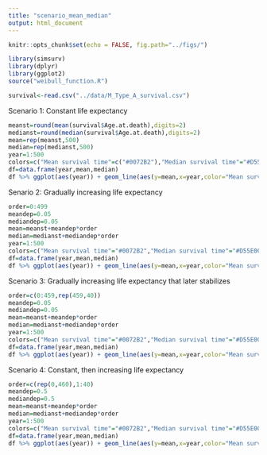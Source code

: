 ---
title: "scenario_mean_median"
output: html_document
---

```{r setup, include=FALSE}
knitr::opts_chunk$set(echo = FALSE, fig.path="../figs/")
```

```{r loadpackage,ehco=FALSE}
library(simsurv)
library(dplyr)
library(ggplot2)
source("weibull_function.R")
```

```{r read data,include=FALSE}
survival<-read.csv("../data/M_Type_A_survival.csv")
```

Scenario 1: Constant life expectancy

```{r constant,echo=FALSE}
meanst=round(mean(survival$Age.at.death),digits=2)
medianst=round(median(survival$Age.at.death),digits=2)
mean=rep(meanst,500)
median=rep(medianst,500)
year=1:500
colors=c("Mean survival time"=c("#0072B2"),"Median survival time"="#D55E00")
df=data.frame(year,mean,median)
df %>% ggplot(aes(year)) + geom_line(aes(y=mean,x=year,color="Mean survival time")) + geom_line(aes(y=median,x=year,color = "Median survival time"),linetype= "dashed")+ylim(0,60)+scale_x_continuous(breaks=c(1,465,500),labels=c("1","465","500"))+scale_color_manual(values = colors)+ylab("Survival")+xlab("Year")+geom_text(aes(label=c("25.3"),x=510,y=mean,color="Mean survival time"),size=6,show.legend=F)+geom_text(aes(label=c("20.8"),x=510,y=median,color="Median survival time"),size=6,show.legend=F)+theme_bw(base_size = 18,base_family = "")+theme(axis.text.x = element_text(angle = 70, hjust = 1, vjust = 0.5),legend.title=element_blank(),legend.position="bottom")+guides(color = guide_legend(override.aes = list(linetype = c("solid", "dashed"))))
```

Senario 2: Gradually increasing life expectancy

```{r increasing500,echo=FALSE}
order=0:499
meandep=0.05
mediandep=0.05
mean=meanst+meandep*order
median=medianst+mediandep*order
year=1:500
colors=c("Mean survival time"="#0072B2","Median survival time"="#D55E00")
df=data.frame(year,mean,median)
df %>% ggplot(aes(year)) + geom_line(aes(y=mean,x=year,color="Mean survival time")) + geom_line(aes(y=median,x=year,color = "Median survival time"),linetype="dashed")+scale_x_continuous(breaks=c(1,465,500),labels=c("0","465","500"))+scale_color_manual(values = colors)+ylab("Survival")+xlab("Year")+geom_text(aes(label=mean[1],x=-1,y=mean[1],color="Mean survival time"),size=6,show.legend=F)+geom_text(aes(label=median[1],x=-1,y=median[1],color="Median survival time"),size=6,show.legend=F)+geom_text(aes(label=mean[500],x=510,y=mean[500],color="Mean survival time"),size=6,show.legend=F)+geom_text(aes(label=median[500],x=510,y=median[500],color="Median survival time"),size=6,show.legend=F)+ylim(0,60)+labs(colour="")+theme_bw(base_size = 18,base_family = "")+theme(axis.text.x = element_text(angle = 70, hjust = 1, vjust = 0.5),legend.title=element_blank(),legend.position ="bottom")+guides(color = guide_legend(override.aes = list(linetype = c("solid", "dashed"))))
```

Scenario 3: Gradually increasing life expectancy that later stabilizes

```{r increasing first 100yrs,echo=FALSE}
order=c(0:459,rep(459,40))
meandep=0.05
mediandep=0.05
mean=meanst+meandep*order
median=medianst+mediandep*order
year=1:500
colors=c("Mean survival time"="#0072B2","Median survival time"="#D55E00")
df=data.frame(year,mean,median)
df %>% ggplot(aes(year)) + geom_line(aes(y=mean,x=year,color="Mean survival time")) + geom_line(aes(y=median,x=year,color = "Median survival time"),linetype="dashed")+scale_x_continuous(breaks=c(1,100,465,480,500),labels=c("1","100","465","480","500"))+scale_color_manual(values = colors)+ylab("Survival")+xlab("Year")+geom_text(aes(label=mean[1],x=-1,y=mean[1],color="Mean survival time"),size=6,show.legend=F)+geom_text(aes(label=median[1],x=-1,y=median[1],color="Median survival time"),size=6,show.legend=F)+geom_text(aes(label=mean[500],x=510,y=mean[500],color="Mean survival time"),size=6,show.legend=F)+geom_text(aes(label=median[500],x=510,y=median[500],color="Median survival time"),size=6,show.legend=F)+ylim(0,60)+theme_bw(base_size = 18,base_family = "")+theme(axis.text.x = element_text(angle = 70, hjust = 1, vjust = 0.5),legend.title=element_blank(),legend.position="bottom")+guides(color = guide_legend(override.aes = list(linetype = c("solid", "dashed"))))
```

Scenario 4: Constant, then increasing life expectancy

```{r increasing last 20yrs,echo=FALSE}
order=c(rep(0,460),1:40)
meandep=0.5
mediandep=0.5
mean=meanst+meandep*order
median=medianst+mediandep*order
year=1:500
colors=c("Mean survival time"="#0072B2","Median survival time"="#D55E00")
df=data.frame(year,mean,median)
df %>% ggplot(aes(year)) + geom_line(aes(y=mean,x=year,color="Mean survival time")) + geom_line(aes(y=median,x=year,color = "Median survival time"),linetype="dashed")+scale_x_continuous(breaks=c(1,465,480,500),labels=c("1","465","480","500"))+scale_color_manual(values = colors)+ylab("Survival")+xlab("Year")+geom_text(aes(label=mean[1],x=-2,y=mean[1],color="Mean survival time"),size=6,show.legend=F)+geom_text(aes(label=median[1],x=-2,y=median[1],color="Median survival time"),size=6,show.legend=F)+geom_text(aes(label=mean[500],x=510,y=mean[500],color="Mean survival time"),size=6,show.legend=F)+geom_text(aes(label=median[500],x=510,y=median[500],color="Median survival time"),size=6,show.legend=F)+ylim(0,60)+theme_bw(base_size = 18,base_family = "")+theme(axis.text.x = element_text(angle = 70, hjust = 1, vjust = 0.5),legend.title=element_blank(),legend.position="bottom")+guides(color = guide_legend(override.aes = list(linetype = c("solid", "dashed"))))
```